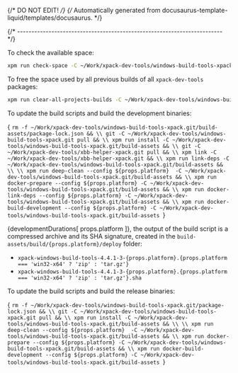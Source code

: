 {/* DO NOT EDIT! */}
{/* Automatically generated from docusaurus-template-liquid/templates/docusaurus. */}




{/* ------------------------------------------------------------------------ */}

To check the available space:

```sh
xpm run check-space -C ~/Work/xpack-dev-tools/windows-build-tools-xpack.git/build-assets
```

To free the space used by all previous builds of all `xpack-dev-tools` packages:

```sh
xpm run clear-all-projects-builds -C ~/Work/xpack-dev-tools/windows-build-tools-xpack.git/build-assets
```

To update the build scripts and build the development binaries:

<CodeBlock language="sh"> {
`rm -f ~/Work/xpack-dev-tools/windows-build-tools-xpack.git/build-assets/package-lock.json && \\
git -C ~/Work/xpack-dev-tools/windows-build-tools-xpack.git pull && \\
xpm run install -C ~/Work/xpack-dev-tools/windows-build-tools-xpack.git/build-assets && \\
git -C ~/Work/xpack-dev-tools/xbb-helper-xpack.git pull && \\
xpm link -C ~/Work/xpack-dev-tools/xbb-helper-xpack.git && \\
xpm run link-deps -C ~/Work/xpack-dev-tools/windows-build-tools-xpack.git/build-assets && \\
\\
xpm run deep-clean --config ${props.platform}  -C ~/Work/xpack-dev-tools/windows-build-tools-xpack.git/build-assets && \\
xpm run docker-prepare --config ${props.platform} -C ~/Work/xpack-dev-tools/windows-build-tools-xpack.git/build-assets && \\
xpm run docker-link-deps --config ${props.platform} -C ~/Work/xpack-dev-tools/windows-build-tools-xpack.git/build-assets && \\
xpm run docker-build-development --config ${props.platform} -C ~/Work/xpack-dev-tools/windows-build-tools-xpack.git/build-assets
`} </CodeBlock>

{developmentDurations[ props.platform ]}, the output of the build script is a compressed
archive and its SHA signature, created in
the <code>build-assets/build/{props.platform}/deploy</code> folder:

- <code>xpack-windows-build-tools-4.4.1-3-{props.platform}.{props.platform === 'win32-x64' ? 'zip' : 'tar.gz'}</code>
- <code>xpack-windows-build-tools-4.4.1-3-{props.platform}.{props.platform === 'win32-x64' ? 'zip' : 'tar.gz'}.sha</code>

To update the build scripts and build the release binaries:

<CodeBlock language="sh"> {
`rm -f ~/Work/xpack-dev-tools/windows-build-tools-xpack.git/package-lock.json && \\
git -C ~/Work/xpack-dev-tools/windows-build-tools-xpack.git pull && \\
xpm run install -C ~/Work/xpack-dev-tools/windows-build-tools-xpack.git/build-assets && \\
\\
xpm run deep-clean --config ${props.platform}  -C ~/Work/xpack-dev-tools/windows-build-tools-xpack.git/build-assets && \\
xpm run docker-prepare --config ${props.platform} -C ~/Work/xpack-dev-tools/windows-build-tools-xpack.git/build-assets && \\
xpm run docker-build-development --config ${props.platform} -C ~/Work/xpack-dev-tools/windows-build-tools-xpack.git/build-assets
`} </CodeBlock>
